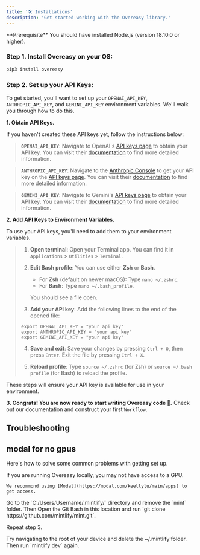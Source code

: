 ```yaml
---
title: '🛠️ Installations'
description: 'Get started working with the Overeasy library.'
---
```


<Info>
  **Prerequisite** You should have installed Node.js (version 18.10.0 or
  higher).
</Info>

### **Step 1.** Install Overeasy on your OS:

<CodeGroup>

```bash pip3
pip3 install overeasy
```

</CodeGroup>

### **Step 2.** Set up your API Keys:


To get started, you'll want to set up your `OPENAI_API_KEY`, `ANTHROPIC_API_KEY`, and `GEMINI_API_KEY` environment variables. We'll walk you through how to do this.

**1. Obtain API Keys.**

If you haven't created these API keys yet, follow the instructions below:

> **`OPENAI_API_KEY`**: Navigate to OpenAI's [API keys page](https://platform.openai.com/account/api-keys) to obtain your API key.  You can visit their [documentation](https://platform.openai.com/docs/quickstart) to find more detailed information.


> **`ANTHROPIC_API_KEY`**: Navigate to the [Anthropic Console](https://console.anthropic.com/login?returnTo=%2F%3F) to get your API key on the [API keys page](https://console.anthropic.com/settings/keys). You can visit their [documentation](https://docs.anthropic.com/en/docs/getting-access-to-claude) to find more detailed information.


> **`GEMINI_API_KEY`**: Navigate to Gemini's [API keys page](https://aistudio.google.com/app/apikey) to obtain your API key. You can visit their [documentation](https://ai.google.dev/gemini-api/docs/api-key) to find more detailed information.

**2. Add API Keys to Environment Variables.**

To use your API keys, you'll need to add them to your environment variables.

> 
> 1. **Open terminal**: Open your Terminal app. You can find it in `Applications` > `Utilities` > `Terminal`.
> 
> 2. **Edit Bash profile**: You can use either **Zsh** or **Bash**.
> 
>      - For **Zsh** (default on newer macOS): Type `nano ~/.zshrc`.
>      - For **Bash**: Type `nano ~/.bash_profile`.
> 
>      You should see a file open.
>
> 3. **Add your API key**: Add the following lines to the end of the opened file:
> 
> ```
> export OPENAI_API_KEY = "your api key"
> export ANTHROPIC_API_KEY = "your api key"
> export GEMINI_API_KEY = "your api key"
> ```
> 4. **Save and exit**: Save your changes by pressing `Ctrl + O`, then press `Enter`. Exit the file by pressing `Ctrl + X`.
> 
> 5. **Reload profile**: Type `source ~/.zshrc` (for Zsh) or `source ~/.bash profile` (for Bash) to reload the profile.

These steps will ensure your API key is available for use in your environment.

**3. Congrats! You are now ready to start writing Overeasy code 🥳.** Check out our documentation and construct your first `Workflow`.


## Troubleshooting

## modal for no gpus

Here's how to solve some common problems with getting set up.

<AccordionGroup>
  <Accordion title="Why am I getting a __ error?">
    If you are running Overeasy locally, you may not have access to a GPU. 

    We recommond using [Modal](https://modal.com/keellylu/main/apps) to get access.
  </Accordion>
  <Accordion title="No such file or directory on Windows">
Go to the `C:/Users/Username/.mintlify/` directory and remove the `mint`
folder. Then Open the Git Bash in this location and run `git clone
https://github.com/mintlify/mint.git`.

Repeat step 3.

  </Accordion>
  <Accordion title="Getting an unknown error">
    Try navigating to the root of your device and delete the ~/.mintlify folder.
    Then run `mintlify dev` again.
  </Accordion>
</AccordionGroup>
